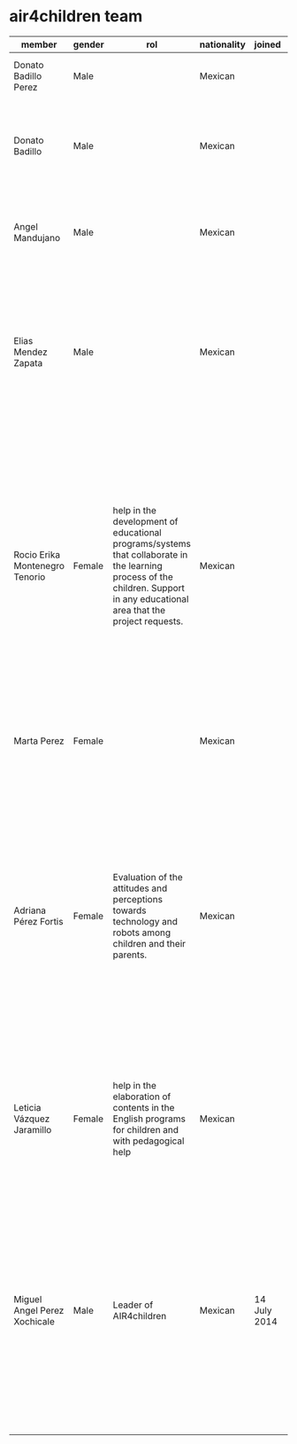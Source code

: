 # air4children team


|member|gender|rol|nationality|joined|bio|
|---|---|---|---|---|---|
|Donato Badillo Perez|Male|   |Mexican|   |Education, experience and areas of interest.|
|Donato Badillo|Male|   |Mexican|   |(Education), X years of experience in teaching English language to different ages and levels.|
|Angel Mandujano|Male|   |Mexican|   | His interests are in Knowledge Representation, specifically in Ontological Engineering|
|Elias Mendez Zapata|Male|   |Mexican|   |Mechatronic engineering by Technology of Apizaco and master in Electronics by BUAP. X years of experience of teaching mechatronics and robotics at Polytechnic University of Tlaxcala |
|Rocio Erika Montenegro Tenorio|Female|help in the development of educational programs/systems that collaborate in the learning process of the children. Support in any educational area that the project requests.|Mexican|   |Master degree in Education. Working with children for over 15 years. AMI Montessori Guide and Principal at Family Montessori School in Vancouver.  Areas of interest: Education for young children, music and yoga for children, development of curriculum and learning activities.|
|Marta Perez|Female|   |Mexican|   |X years of experience of teaching English language to different ages and levels.|
|Adriana Pérez Fortis|Female|Evaluation of the attitudes and perceptions towards technology and robots among children and their parents.|Mexican|   |Scientific coordinator of cross-border healthcare research at the Aletta Jacobs School of Public Health and the University of Oldenburg. PhD in Health Sciences by University of Groningen. Her areas of interests are in Public health, psycho-oncology,, cross-border healthcare research and e-health.|
|Leticia Vázquez Jaramillo|Female|help in the elaboration of contents in the English programs for children and with pedagogical help|Mexican|   |10 years of experience on teaching English language for children and 15 years of experience on teaching French language at BUAP.|
|Miguel Angel Perez Xochicale|Male|Leader of AIR4children|Mexican|14 July 2014|Research Associate in King’s College London with a PhD in Computer Engineering by the University of Birmingham, UK. 20 years experience in human-robot interaction. His areas of interest are in Robotics, AI, physics and open science. He loves juggling and being an explorer.|

